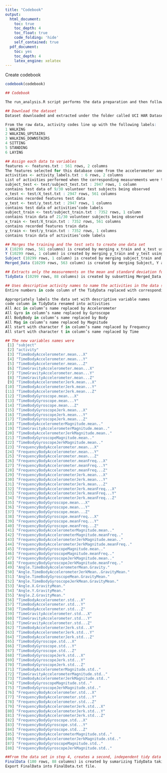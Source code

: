 ---
title: "Codebook"
output:
  html_document:
    toc: true
    toc_depth: 4
    toc_float: true
    code_folding: 'hide'
    self_contained: true
  pdf_document:
    toc: yes
    toc_depth: 4
    latex_engine: xelatex
---

Create codebook

```{r codebook}
codebook(codebook)

## Codebook

The run_analysis.R script performs the data preparation and then followed by the 5 steps required as described in the course project’s definition.

## Download the dataset
Dataset downloaded and extracted under the folder called UCI HAR Dataset

From the raw data, activity codes line up with the following labels:
1 WALKING
2 WALKING_UPSTAIRS
3 WALKING_DOWNSTAIRS
4 SITTING
5 STANDING
6 LAYING

## Assign each data to variables
features <- features.txt : 561 rows, 2 columns
The features selected for this database come from the accelerometer and gyroscope 3-axial raw signals tAcc-XYZ and tGyro-XYZ.
activities <- activity_labels.txt : 6 rows, 2 columns
List of activities performed when the corresponding measurements were taken and its codes (labels)
subject_test <- test/subject_test.txt : 2947 rows, 1 column
contains test data of 9/30 volunteer test subjects being observed
x_test <- test/X_test.txt : 2947 rows, 561 columns
contains recorded features test data
y_test <- test/y_test.txt : 2947 rows, 1 columns
contains test data of activities’code labels
subject_train <- test/subject_train.txt : 7352 rows, 1 column
contains train data of 21/30 volunteer subjects being observed
x_train <- test/X_train.txt : 7352 rows, 561 columns
contains recorded features train data
y_train <- test/y_train.txt : 7352 rows, 1 columns
contains train data of activities’code labels

## Merges the training and the test sets to create one data set
X (10299 rows, 561 columns) is created by merging x_train and x_test using rbind() function
Y (10299 rows, 1 column) is created by merging y_train and y_test using rbind() function
Subject (10299 rows, 1 column) is created by merging subject_train and subject_test using rbind() function
Merged_Data (10299 rows, 563 column) is created by merging Subject, Y and X using cbind() function

## Extracts only the measurements on the mean and standard deviation for each measurement
TidyData (10299 rows, 88 columns) is created by subsetting Merged_Data, selecting only columns: subject, code and the measurements on the mean and standard deviation (std) for each measurement

## Uses descriptive activity names to name the activities in the data set
Entire numbers in code column of the TidyData replaced with corresponding activity taken from second column of the activities variable

Appropriately labels the data set with descriptive variable names
code column in TidyData renamed into activities
All Acc in column’s name replaced by Accelerometer
All Gyro in column’s name replaced by Gyroscope
All BodyBody in column’s name replaced by Body
All Mag in column’s name replaced by Magnitude
All start with character f in column’s name replaced by Frequency
All start with character t in column’s name replaced by Time

## The new variables names were
 [1] "subject"                                           
 [2] "activity"                                          
 [3] "TimeBodyAccelerometer.mean...X"                    
 [4] "TimeBodyAccelerometer.mean...Y"                    
 [5] "TimeBodyAccelerometer.mean...Z"                    
 [6] "TimeGravityAccelerometer.mean...X"                 
 [7] "TimeGravityAccelerometer.mean...Y"                 
 [8] "TimeGravityAccelerometer.mean...Z"                 
 [9] "TimeBodyAccelerometerJerk.mean...X"                
[10] "TimeBodyAccelerometerJerk.mean...Y"                
[11] "TimeBodyAccelerometerJerk.mean...Z"                
[12] "TimeBodyGyroscope.mean...X"                        
[13] "TimeBodyGyroscope.mean...Y"                        
[14] "TimeBodyGyroscope.mean...Z"                        
[15] "TimeBodyGyroscopeJerk.mean...X"                    
[16] "TimeBodyGyroscopeJerk.mean...Y"                    
[17] "TimeBodyGyroscopeJerk.mean...Z"                    
[18] "TimeBodyAccelerometerMagnitude.mean.."             
[19] "TimeGravityAccelerometerMagnitude.mean.."          
[20] "TimeBodyAccelerometerJerkMagnitude.mean.."         
[21] "TimeBodyGyroscopeMagnitude.mean.."                 
[22] "TimeBodyGyroscopeJerkMagnitude.mean.."             
[23] "FrequencyBodyAccelerometer.mean...X"               
[24] "FrequencyBodyAccelerometer.mean...Y"               
[25] "FrequencyBodyAccelerometer.mean...Z"               
[26] "FrequencyBodyAccelerometer.meanFreq...X"           
[27] "FrequencyBodyAccelerometer.meanFreq...Y"           
[28] "FrequencyBodyAccelerometer.meanFreq...Z"           
[29] "FrequencyBodyAccelerometerJerk.mean...X"           
[30] "FrequencyBodyAccelerometerJerk.mean...Y"           
[31] "FrequencyBodyAccelerometerJerk.mean...Z"           
[32] "FrequencyBodyAccelerometerJerk.meanFreq...X"       
[33] "FrequencyBodyAccelerometerJerk.meanFreq...Y"       
[34] "FrequencyBodyAccelerometerJerk.meanFreq...Z"       
[35] "FrequencyBodyGyroscope.mean...X"                   
[36] "FrequencyBodyGyroscope.mean...Y"                   
[37] "FrequencyBodyGyroscope.mean...Z"                   
[38] "FrequencyBodyGyroscope.meanFreq...X"               
[39] "FrequencyBodyGyroscope.meanFreq...Y"               
[40] "FrequencyBodyGyroscope.meanFreq...Z"               
[41] "FrequencyBodyAccelerometerMagnitude.mean.."        
[42] "FrequencyBodyAccelerometerMagnitude.meanFreq.."    
[43] "FrequencyBodyAccelerometerJerkMagnitude.mean.."    
[44] "FrequencyBodyAccelerometerJerkMagnitude.meanFreq.."
[45] "FrequencyBodyGyroscopeMagnitude.mean.."            
[46] "FrequencyBodyGyroscopeMagnitude.meanFreq.."        
[47] "FrequencyBodyGyroscopeJerkMagnitude.mean.."        
[48] "FrequencyBodyGyroscopeJerkMagnitude.meanFreq.."    
[49] "Angle.TimeBodyAccelerometerMean.Gravity."          
[50] "Angle.TimeBodyAccelerometerJerkMean..GravityMean." 
[51] "Angle.TimeBodyGyroscopeMean.GravityMean."          
[52] "Angle.TimeBodyGyroscopeJerkMean.GravityMean."      
[53] "Angle.X.GravityMean."                              
[54] "Angle.Y.GravityMean."                              
[55] "Angle.Z.GravityMean."                              
[56] "TimeBodyAccelerometer.std...X"                     
[57] "TimeBodyAccelerometer.std...Y"                     
[58] "TimeBodyAccelerometer.std...Z"                     
[59] "TimeGravityAccelerometer.std...X"                  
[60] "TimeGravityAccelerometer.std...Y"                  
[61] "TimeGravityAccelerometer.std...Z"                  
[62] "TimeBodyAccelerometerJerk.std...X"                 
[63] "TimeBodyAccelerometerJerk.std...Y"                 
[64] "TimeBodyAccelerometerJerk.std...Z"                 
[65] "TimeBodyGyroscope.std...X"                         
[66] "TimeBodyGyroscope.std...Y"                         
[67] "TimeBodyGyroscope.std...Z"                         
[68] "TimeBodyGyroscopeJerk.std...X"                     
[69] "TimeBodyGyroscopeJerk.std...Y"                     
[70] "TimeBodyGyroscopeJerk.std...Z"                     
[71] "TimeBodyAccelerometerMagnitude.std.."              
[72] "TimeGravityAccelerometerMagnitude.std.."           
[73] "TimeBodyAccelerometerJerkMagnitude.std.."          
[74] "TimeBodyGyroscopeMagnitude.std.."                  
[75] "TimeBodyGyroscopeJerkMagnitude.std.."              
[76] "FrequencyBodyAccelerometer.std...X"                
[77] "FrequencyBodyAccelerometer.std...Y"                
[78] "FrequencyBodyAccelerometer.std...Z"                
[79] "FrequencyBodyAccelerometerJerk.std...X"            
[80] "FrequencyBodyAccelerometerJerk.std...Y"            
[81] "FrequencyBodyAccelerometerJerk.std...Z"            
[82] "FrequencyBodyGyroscope.std...X"                    
[83] "FrequencyBodyGyroscope.std...Y"                    
[84] "FrequencyBodyGyroscope.std...Z"                    
[85] "FrequencyBodyAccelerometerMagnitude.std.."         
[86] "FrequencyBodyAccelerometerJerkMagnitude.std.."     
[87] "FrequencyBodyGyroscopeMagnitude.std.."             
[88] "FrequencyBodyGyroscopeJerkMagnitude.std.."

##From the data set in step 4, creates a second, independent tidy data set with the average of each variable for each activity and each subject
FinalData (180 rows, 88 columns) is created by sumarizing TidyData taking the means of each variable for each activity and each subject, after groupped by subject and activity.
Export FinalData into FinalData.txt file.

```
